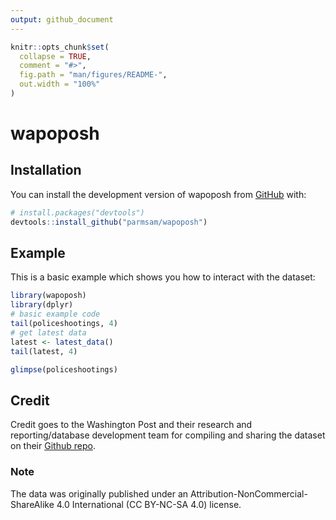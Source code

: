 ```yaml
---
output: github_document
---
```


<!-- README.md is generated from README.Rmd. Please edit that file -->

```r
knitr::opts_chunk$set(
  collapse = TRUE,
  comment = "#>",
  fig.path = "man/figures/README-",
  out.width = "100%"
)
```

# wapoposh

<!-- badges: start -->
<!-- badges: end -->

## Installation

You can install the development version of wapoposh from [GitHub](https://github.com/) with:

``` r
# install.packages("devtools")
devtools::install_github("parmsam/wapoposh")
```

## Example

This is a basic example which shows you how to interact with the dataset:

```r
library(wapoposh)
library(dplyr)
# basic example code
tail(policeshootings, 4)
# get latest data
latest <- latest_data()
tail(latest, 4)
```

```r
glimpse(policeshootings)
```

## Credit

Credit goes to the Washington Post and their research and reporting/database development team for compiling and sharing the dataset on their [Github repo](https://github.com/washingtonpost/data-police-shootings).

### Note

The data was originally published under an Attribution-NonCommercial-ShareAlike 4.0 International (CC BY-NC-SA 4.0) license.
